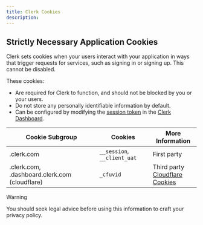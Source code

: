 ```yaml
---
title: Clerk Cookies
description:
---
```


## Strictly Necessary Application Cookies

Clerk sets cookies when your users interact with your application in ways that trigger requests for services, such as signing in or signing up. This cannot be disabled.

These cookies:

- Are required for Clerk to function, and should not be blocked by you or your users.
- Do not store any personally identifiable information by default.
- Can be configured by modifying the [session token](/docs/session-requests/session-tokens) in the [Clerk Dashboard](https://dashboard.clerk.com/last-active?path=jwt-templates).

| Cookie Subgroup | Cookies | More Information |
| - | - | - |
| .clerk.com | `__session`, `__client_uat` | First party |
| .clerk.com, .dashboard.clerk.com (cloudflare) | `_cfuvid` | Third party<br />[Cloudflare Cookies](https://developers.cloudflare.com/fundamentals/reference/policies-compliances/cloudflare-cookies/) |

> [!WARNING]
> You should seek legal advice before using this information to craft your privacy policy.
